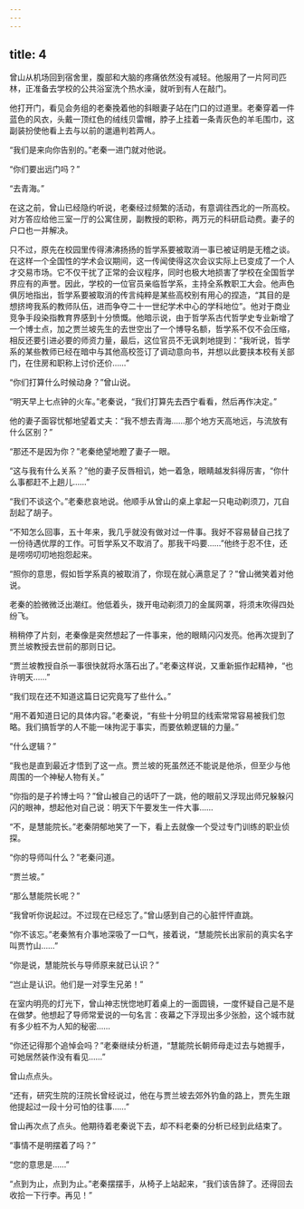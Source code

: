 ```yaml
---
---
---
```

title: 4
---



曾山从机场回到宿舍里，腹部和大脑的疼痛依然没有减轻。他服用了一片阿司匹林，正准备去学校的公共浴室洗个热水澡，就听到有人在敲门。

他打开门，看见会务组的老秦挽着他的斜眼妻子站在门口的过道里。老秦穿着一件蓝色的风衣，头戴一顶红色的绒线贝雷帽，脖子上挂着一条青灰色的羊毛围巾，这副装扮使他看上去与以前的邋遢判若两人。

“我们是来向你告别的。”老秦一进门就对他说。

“你们要出远门吗？”

“去青海。”

在这之前，曾山已经隐约听说，老秦经过频繁的活动，有意调往西北的一所高校。对方答应给他三室一厅的公寓住房，副教授的职称，两万元的科研启动费。妻子的户口也一并解决。

只不过，原先在校园里传得沸沸扬扬的哲学系要被取消一事已被证明是无稽之谈。在这样一个全国性的学术会议期间，这一传闻使得这次会议实际上已变成了一个人才交易市场。它不仅干扰了正常的会议程序，同时也极大地损害了学校在全国哲学界应有的声誉。因此，学校的一位官员亲临哲学系，主持全系教职工大会。他声色俱厉地指出，哲学系要被取消的传言纯粹是某些高校别有用心的捏造，“其目的是想挤垮我系的教师队伍，进而争夺二十一世纪学术中心的学科地位”。他对于商业竞争手段染指教育界感到十分愤慨。他暗示说，由于哲学系古代哲学史专业新增了一个博士点，加之贾兰坡先生的去世空出了一个博导名额，哲学系不仅不会压缩，相反还要引进必要的师资力量，最后，这位官员不无讽刺地提到：“我听说，哲学系的某些教师已经在暗中与其他高校签订了调动意向书，并想以此要挟本校有关部门，在住房和职称上讨价还价……”

“你们打算什么时候动身？”曾山说。

“明天早上七点钟的火车。”老秦说，“我们打算先去西宁看看，然后再作决定。”

他的妻子面容忧郁地望着丈夫：“我不想去青海……那个地方天高地远，与流放有什么区别？”

“那还不是因为你？”老秦绝望地瞪了妻子一眼。

“这与我有什么关系？”他的妻子反唇相讥，她一着急，眼睛越发斜得厉害，“你什么事都赶不上趟儿……”

“我们不谈这个。”老秦悲哀地说。他顺手从曾山的桌上拿起一只电动剃须刀，兀自刮起了胡子。

“不知怎么回事，五十年来，我几乎就没有做对过一件事。我好不容易替自己找了一份待遇优厚的工作。可哲学系又不取消了。那我干吗要……”他终于忍不住，还是唠唠叨叨地抱怨起来。

“照你的意思，假如哲学系真的被取消了，你现在就心满意足了？”曾山微笑着对他说。

老秦的脸微微泛出潮红。他低着头，拨开电动剃须刀的金属网罩，将须末吹得四处纷飞。

稍稍停了片刻，老秦像是突然想起了一件事来，他的眼睛闪闪发亮。他再次提到了贾兰坡教授去世前的那则日记。

“贾兰坡教授自杀一事很快就将水落石出了。”老秦这样说，又重新振作起精神，“也许明天……”

“我们现在还不知道这篇日记究竟写了些什么。”

“用不着知道日记的具体内容。”老秦说，“有些十分明显的线索常常容易被我们忽略。我们搞哲学的人不能一味拘泥于事实，而要依赖逻辑的力量。”

“什么逻辑？”

“我也是直到最近才悟到了这一点。贾兰坡的死虽然还不能说是他杀，但至少与他周围的一个神秘人物有关。”

“你指的是子衿博士吗？”曾山被自己的话吓了一跳，他的眼前又浮现出师兄躲躲闪闪的眼神，想起他对自己说：明天下午要发生一件大事……

“不，是慧能院长。”老秦阴郁地笑了一下，看上去就像一个受过专门训练的职业侦探。

“你的导师叫什么？”老秦问道。

“贾兰坡。”

“那么慧能院长呢？”

“我曾听你说起过。不过现在已经忘了。”曾山感到自己的心脏怦怦直跳。

“你不该忘。”老秦煞有介事地深吸了一口气，接着说，“慧能院长出家前的真实名字叫贾竹山……”

“你是说，慧能院长与导师原来就已认识？”

“岂止是认识。他们是一对孪生兄弟！”

在室内明亮的灯光下，曾山神志恍惚地盯着桌上的一面圆镜，一度怀疑自己是不是在做梦。他想起了导师常爱说的一句名言：夜幕之下浮现出多少张脸，这个城市就有多少桩不为人知的秘密……

“你还记得那个追悼会吗？”老秦继续分析道，“慧能院长朝师母走过去与她握手，可她居然装作没有看见……”

曾山点点头。

“还有，研究生院的汪院长曾经说过，他在与贾兰坡去郊外钓鱼的路上，贾先生跟他提起过一段十分可怕的往事……”

曾山再次点了点头。他期待着老秦说下去，却不料老秦的分析已经到此结束了。

“事情不是明摆着了吗？”

“您的意思是……”

“点到为止，点到为止。”老秦摆摆手，从椅子上站起来，“我们该告辞了。还得回去收拾一下行李。再见！”